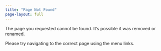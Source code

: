 ```yaml
---
title: "Page Not Found"
page-layout: full
---
```


The page you requested cannot be found. It's possible it was removed or renamed. 

Please try navigating to the correct page using the menu links.